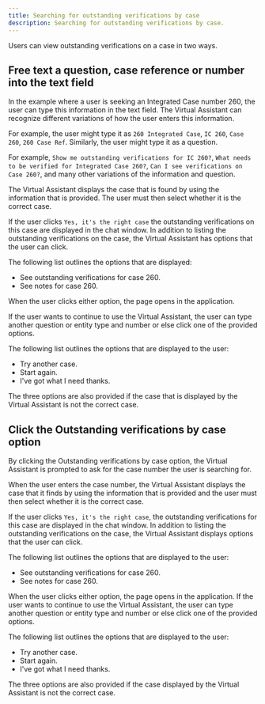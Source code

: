```yaml
---
title: Searching for outstanding verifications by case
description: Searching for outstanding verifications by case.
---
```


Users can view outstanding verifications on a case in two ways.

## Free text a question, case reference or number into the text field

In the example where a user is seeking an Integrated Case number 260, the user can type this information in the text field. The Virtual Assistant can recognize different variations of how the user enters this information.

For example, the user might type it as `260 Integrated Case`, `IC 260`, `Case 260`, `260 Case Ref`. Similarly, the user might type it as a question.

For example, `Show me outstanding verifications for IC 260?`, `What needs to be verified for Integrated Case 260?`, `Can I see verifications on Case 260?`, and many other variations of the information and question.

The Virtual Assistant displays the case that is found by using the information that is provided. The user must then select whether it is the correct case.

If the user clicks `Yes, it's the right case` the outstanding verifications on this case are displayed in the chat window. In addition to listing the outstanding verifications on the case, the Virtual Assistant has options that the user can click.

The following list outlines the options that are displayed:

* See outstanding verifications for case 260.
* See notes for case 260.

When the user clicks either option, the page opens in the application.

If the user wants to continue to use the Virtual Assistant, the user can type another question or entity type and number or else click one of the provided options.

The following list outlines the options that are displayed to the user:

* Try another case.
* Start again.
* I've got what I need thanks.

The three options are also provided if the case that is displayed by the Virtual Assistant is not the correct case.

## Click the Outstanding verifications by case option

By clicking the Outstanding verifications by case option, the Virtual Assistant is prompted to ask for the case number the user is searching for.

When the user enters the case number, the Virtual Assistant displays the case that it finds by using the information that is provided and the user must then select whether it is the correct case.

If the user clicks `Yes, it's the right case`, the outstanding verifications for this case are displayed in the chat window. In addition to listing the outstanding verifications on the case, the Virtual Assistant displays options that the user can click.

The following list outlines the options that are displayed to the user:

* See outstanding verifications for case 260.
* See notes for case 260.

When the user clicks either option, the page opens in the application. If the user wants to continue to use the Virtual Assistant, the user can type another question or entity type and number or else click one of the provided options.

The following list outlines the options that are displayed to the user:

* Try another case.
* Start again.
* I've got what I need thanks.

The three options are also provided if the case displayed by the Virtual Assistant is not the correct case.
